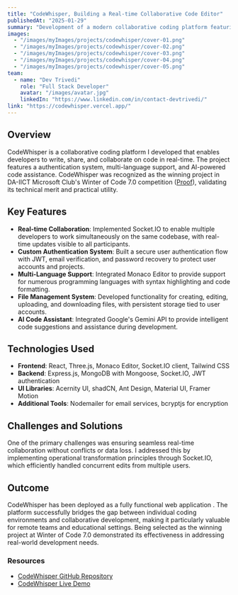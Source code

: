 ```yaml
---
title: "CodeWhisper, Building a Real-time Collaborative Code Editor"
publishedAt: "2025-01-29"
summary: "Development of a modern collaborative coding platform featuring real-time code editing, AI assistance, and multi-language support."
images:
  - "/images/myImages/projects/codewhisper/cover-01.png"
  - "/images/myImages/projects/codewhisper/cover-02.png"
  - "/images/myImages/projects/codewhisper/cover-03.png"
  - "/images/myImages/projects/codewhisper/cover-04.png"
  - "/images/myImages/projects/codewhisper/cover-05.png"
team:
  - name: "Dev Trivedi"
    role: "Full Stack Developer"
    avatar: "/images/avatar.jpg"
    linkedIn: "https://www.linkedin.com/in/contact-devtrivedi/"
link: "https://codewhisper.vercel.app/"
---
```


## Overview

CodeWhisper is a collaborative coding platform I developed that enables developers to write, share, and collaborate on code in real-time. The project features a authentication system, multi-language support, and AI-powered code assistance. CodeWhisper was recognized as the winning project in DA-IICT Microsoft Club's Winter of Code 7.0 competition ([Proof](https://winter-of-code-seven.vercel.app/winners)), validating its technical merit and practical utility.

## Key Features

- **Real-time Collaboration**: Implemented Socket.IO to enable multiple developers to work simultaneously on the same codebase, with real-time updates visible to all participants.
- **Custom Authentication System**: Built a secure user authentication flow with JWT, email verification, and password recovery to protect user accounts and projects.
- **Multi-Language Support**: Integrated Monaco Editor to provide support for numerous programming languages with syntax highlighting and code formatting.
- **File Management System**: Developed functionality for creating, editing, uploading, and downloading files, with persistent storage tied to user accounts.
- **AI Code Assistant**: Integrated Google's Gemini API to provide intelligent code suggestions and assistance during development.

## Technologies Used

- **Frontend**: React, Three.js, Monaco Editor, Socket.IO client, Tailwind CSS
- **Backend**: Express.js, MongoDB with Mongoose, Socket.IO, JWT authentication
- **UI Libraries**: Acernity UI, shadCN, Ant Design, Material UI, Framer Motion
- **Additional Tools**: Nodemailer for email services, bcryptjs for encryption

## Challenges and Solutions

One of the primary challenges was ensuring seamless real-time collaboration without conflicts or data loss. I addressed this by implementing operational transformation principles through Socket.IO, which efficiently handled concurrent edits from multiple users.

## Outcome

CodeWhisper has been deployed as a fully functional web application . The platform successfully bridges the gap between individual coding environments and collaborative development, making it particularly valuable for remote teams and educational settings. Being selected as the winning project at Winter of Code 7.0 demonstrated its effectiveness in addressing real-world development needs.

### Resources

- [CodeWhisper GitHub Repository](https://github.com/IamDevTrivedi/WoC_React_202301150)
- [CodeWhisper Live Demo](https://codewhisper.vercel.app/)
